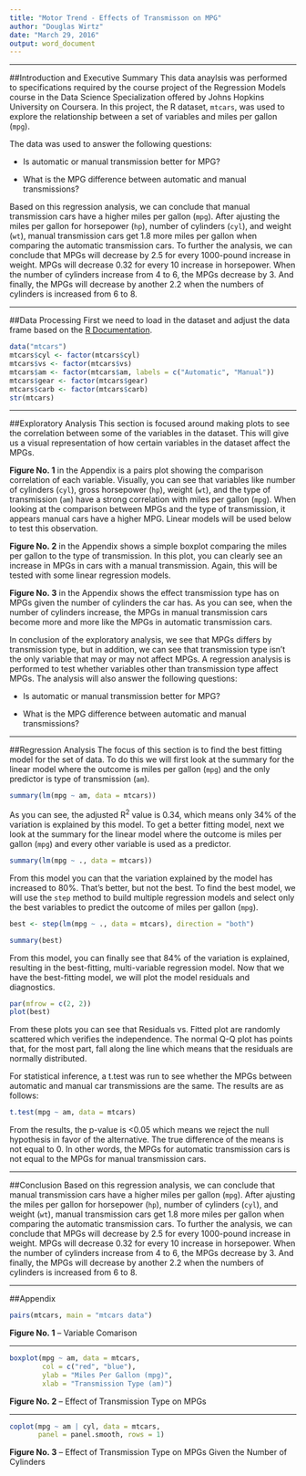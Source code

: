 ```yaml
---
title: "Motor Trend - Effects of Transmisson on MPG"
author: "Douglas Wirtz"
date: "March 29, 2016"
output: word_document
---
```


***

##Introduction and Executive Summary
This data anaylsis was performed to specifications required by the course project of the Regression Models course in the Data Science Specialization offered by Johns Hopkins University on Coursera. In this project, the R dataset, `mtcars`, was used to explore the relationship between a set of variables and miles per gallon (`mpg`). 

The data was used to answer the following questions:

* Is automatic or manual transmission better for MPG?

* What is the MPG difference between automatic and manual transmissions?

Based on this regression analysis, we can conclude that manual transmission cars have a higher miles per gallon (`mpg`). After ajusting the miles per gallon for horsepower (`hp`), number of cylinders (`cyl`), and weight (`wt`), manual transmission cars get 1.8 more miles per gallon when comparing the automatic transmission cars. To further the analysis, we can conclude that MPGs will decrease by 2.5 for every 1000-pound increase in weight. MPGs will decrease 0.32 for every 10 increase in horsepower. When the number of cylinders increase from 4 to 6, the MPGs decrease by 3. And finally, the MPGs will decrease by another 2.2 when the numbers of cylinders is increased from 6 to 8.

***

##Data Processing
First we need to load in the dataset and adjust the data frame based on the [R Documentation](https://stat.ethz.ch/R-manual/R-devel/library/datasets/html/mtcars.html). 

```r
data("mtcars")
mtcars$cyl <- factor(mtcars$cyl)
mtcars$vs <- factor(mtcars$vs)
mtcars$am <- factor(mtcars$am, labels = c("Automatic", "Manual"))
mtcars$gear <- factor(mtcars$gear)
mtcars$carb <- factor(mtcars$carb)
str(mtcars)
```

***

##Exploratory Analysis
This section is focused around making plots to see the correlation between some of the variables in the dataset. This will give us a visual representation of how certain variables in the dataset affect the MPGs. 

**Figure No. 1** in the Appendix is a pairs plot showing the comparison correlation of each variable. Visually, you can see that variables like number of cylinders (`cyl`), gross horsepower (`hp`), weight (`wt`), and the type of transmission (`am`) have a strong correlation with miles per gallon (`mpg`). When looking at the comparison between MPGs and the type of transmission, it appears manual cars have a higher MPG. Linear models will be used below to test this observation.

**Figure No. 2** in the Appendix shows a simple boxplot comparing the miles per gallon to the type of transmission. In this plot, you can clearly see an increase in MPGs in cars with a manual transmission. Again, this will be tested with some linear regression models.

**Figure No. 3** in the Appendix shows the effect transmission type has on MPGs given the number of cylinders the car has. As you can see, when the number of cylinders increase, the MPGs in manual transmission cars become more and more like the MPGs in automatic transmission cars.

In conclusion of the exploratory analysis, we see that MPGs differs by transmission type, but in addition, we can see that transmission type isn't the only variable that may or may not affect MPGs. A regression analysis is performed to test whether variables other than transmission type affect MPGs.  The analysis will also answer the following questions:

* Is automatic or manual transmission better for MPG?

* What is the MPG difference between automatic and manual transmissions?

***

##Regression Analysis
The focus of this section is to find the best fitting model for the set of data. To do this we will first look at the summary for the linear model where the outcome is miles per gallon (`mpg`) and the only predictor is type of transmission (`am`).

```r
summary(lm(mpg ~ am, data = mtcars))
```

As you can see, the adjusted R^2^ value is 0.34, which means only 34% of the variation is explained by this model. To get a better fitting model, next we look at the summary for the linear model where the outcome is miles per gallon (`mpg`) and every other variable is used as a predictor.

```r
summary(lm(mpg ~ ., data = mtcars))
```

From this model you can that the variation explained by the model has increased to 80%. That's better, but not the best. To find the best model, we will use the `step` method to build multiple regression models and select only the best variables to predict the outcome of miles per gallon (`mpg`).

```r
best <- step(lm(mpg ~ ., data = mtcars), direction = "both")
```
```r
summary(best)
```

From this model, you can finally see that 84% of the variation is explained, resulting in the best-fitting, multi-variable regression model. Now that we have the best-fitting model, we will plot the model residuals and diagnostics.

```r
par(mfrow = c(2, 2))
plot(best)
```

From these plots you can see that Residuals vs. Fitted plot are randomly scattered which verifies the independence. The normal Q-Q plot has points that, for the most part, fall along the line which means that the residuals are normally distributed.

For statistical inference, a t.test was run to see whether the MPGs between automatic and manual car transmissions are the same. The results are as follows:

```r
t.test(mpg ~ am, data = mtcars)
```

From the results, the p-value is <0.05 which means we reject the null hypothesis in favor of the alternative. The true difference of the means is not equal to 0. In other words, the MPGs for automatic transmission cars is not equal to the MPGs for manual transmission cars.

***

##Conclusion
Based on this regression analysis, we can conclude that manual transmission cars have a higher miles per gallon (`mpg`). After ajusting the miles per gallon for horsepower (`hp`), number of cylinders (`cyl`), and weight (`wt`), manual transmission cars get 1.8 more miles per gallon when comparing the automatic transmission cars. To further the analysis, we can conclude that MPGs will decrease by 2.5 for every 1000-pound increase in weight. MPGs will decrease 0.32 for every 10 increase in horsepower. When the number of cylinders increase from 4 to 6, the MPGs decrease by 3. And finally, the MPGs will decrease by another 2.2 when the numbers of cylinders is increased from 6 to 8.

***

##Appendix
```r
pairs(mtcars, main = "mtcars data")
```

**Figure No. 1** -- Variable Comarison

***

```r
boxplot(mpg ~ am, data = mtcars,
        col = c("red", "blue"),
        ylab = "Miles Per Gallon (mpg)",
        xlab = "Transmission Type (am)")
```

**Figure No. 2** -- Effect of Transmission Type on MPGs

***

```r
coplot(mpg ~ am | cyl, data = mtcars,
       panel = panel.smooth, rows = 1)
```

**Figure No. 3** -- Effect of Transmission Type on MPGs Given the Number of Cylinders
